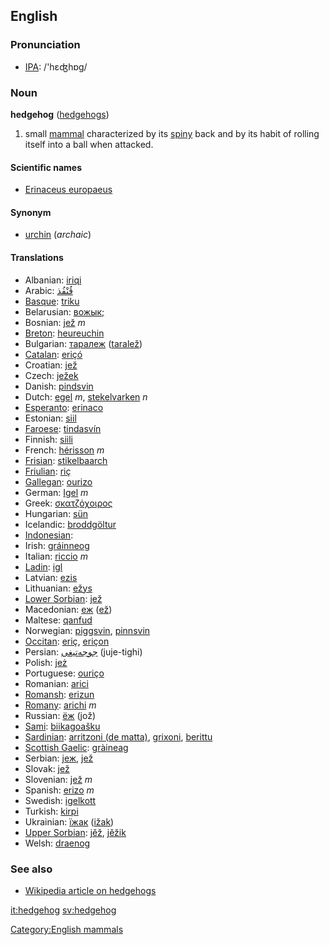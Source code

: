 ==English==
=== Pronunciation ===
*[[w:IPA|IPA]]: /'hɛʤhɒg/

=== Noun ===
'''hedgehog''' ([[hedgehogs]])

# small [[mammal]] characterized by its [[spiny]] back and by its habit of rolling itself into a ball when attacked.

====Scientific names====
*[[Erinaceus europaeus]]

====Synonym====
*[[urchin]] (''archaic'')

==== Translations ====
*Albanian: [[iriqi]]
*Arabic: [[قنفذ|قُنْفُذ]]
*[[Basque]]: [[triku]]
*Belarusian: [[вожык;]]
*Bosnian: [[jež]] ''m''
*[[Breton]]: [[heureuchin]]
*Bulgarian: [[таралеж]] ([[taralež]])
*[[Catalan]]: [[eriçó]]
*Croatian: [[jež]]
*Czech: [[ježek]]
*Danish: [[pindsvin]]
*Dutch: [[egel]] ''m'', [[stekelvarken]] ''n''
*[[Esperanto]]: [[erinaco]]
*Estonian: [[siil]]
*[[Faroese]]: [[tindasvín]]
*Finnish: [[siili]]
*French: [[hérisson]] ''m''
*[[Frisian]]: [[stikelbaarch]]
*[[Friulian]]: [[riç]]
*[[Gallegan]]: [[ourizo]]
*German: [[Igel]] ''m''
*Greek: [[σκατζόχοιρος]]
*Hungarian: [[sün]]
*Icelandic: [[broddgöltur]]
*[[Indonesian]]: [[]]
*Irish: [[gráinneog]]
*Italian: [[riccio]] ''m''
*[[Ladin]]: [[igl]]
*Latvian: [[ezis]]
*Lithuanian: [[ežys]]
*[[Lower Sorbian]]: [[jež]]
*Macedonian: [[еж]] ([[ež]])
*Maltese: [[qanfud]]
*Norwegian: [[piggsvin]], [[pinnsvin]]
*[[Occitan]]: [[eriç]], [[eriçon]]
*Persian: [[جوجه‌تیغی]] (juje-tighi)
*Polish: [[jeż]] '' ''
*Portuguese: [[ouriço]]
*Romanian: [[arici]]
*[[Romansh]]: [[erizun]]
*[[Romany]]: [[arichi]] ''m''
*Russian: [[ёж]] (jož)
*[[Sami]]: [[biikagoašku]]
*[[Sardinian]]: [[arritzoni (de matta)]], [[grixoni]], [[berittu]]
*[[Scottish Gaelic]]: [[gràineag]]
*Serbian: [[jеж]], [[jež]]
*Slovak: [[jež]]
*Slovenian: [[jež]] ''m''
*Spanish: [[erizo]] ''m''
*Swedish: [[igelkott]]
*Turkish: [[kirpi]]
*Ukrainian: [[їжак]] ([[ižak]])
*[[Upper Sorbian]]: [[jěž]], [[jěžik]]
*Welsh: [[draenog]]

===See also===
*[[w:hedgehog|Wikipedia article on hedgehogs]]

[[Category:English mammals]]

[[it:hedgehog]]
[[sv:hedgehog]]